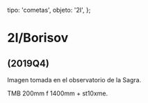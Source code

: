 
  tipo: 'cometas',
  objeto: '2I',
};

# 2I/Borisov

## (2019Q4)

<Imagen
  src="registro/2I_20191210_2iborisov_20191210_i88.jpg"
  fecha="20191210"
/>

<Imagen
  src="registro/2I_20191109_002i_20191109_i88.jpg"
  fecha="20191109"
/>

<Imagen
  src="registro/2I_20191026_2i-borisov_20191026_i88.jpg"
  fecha="20191026"
/>

<Imagen
  src="registro/2I_20191005_2iborisov-20191005_i88.jpg"
  fecha="20191005"
/>

<Imagen
  src="registro/2I_20190929_c2019q4_20190929_i88.jpg"
  fecha="20190929"
  desc="21*80 Segundos"
/>

Imagen tomada en el observatorio de la Sagra.

TMB 200mm f 1400mm + st10xme.